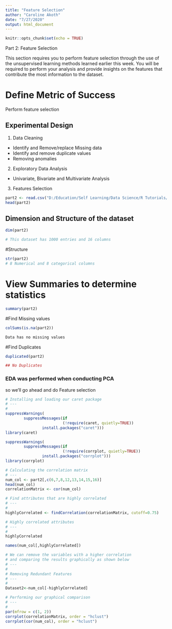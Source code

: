 ---
title: "Feature Selection"
author: "Caroline Akoth"
date: "7/27/2020"
output: html_document
---

```{r setup, include=FALSE}
knitr::opts_chunk$set(echo = TRUE)
```

Part 2: Feature Selection 

This section requires you to perform feature selection through the use of the unsupervised learning methods learned earlier this week. You will be required to perform your analysis and provide insights on the features that contribute the most information to the dataset.

# Define Metric of Success

Perform feature selection

## Experimental Design

1. Data Cleaning 
  - Identify and Remove/replace  Missing data
  - Identify and remove duplicate values
  - Removing anomalies
  
2.  Exploratory Data Analysis
  - Univariate, Bivariate and Multivariate Analysis
  
3. Features Selection

```{r data}
part2 <- read.csv("D:/Education/Self Learning/Data Science/R Tutorials/Week 15 Unsupervised/Supermarket_Dataset_1 - Sales Data.csv")
head(part2)
```

## Dimension and Structure of the dataset

```{r}
dim(part2)

# This dataset has 1000 entries and 16 columns

```

#Structure
```{r}
str(part2)
# 8 Numerical and 8 categorical columns
```
# View Summaries to determine statistics

```{r}
summary(part2)
```
#Find Missing values
```{r}
colSums(is.na(part2))

Data has no missing values

```
#Find Duplicates
```{r}
duplicated(part2)

## No Duplicates
```
### EDA was performed when conducting PCA

so we'll go ahead and do Feature selection

```{r}
# Installing and loading our caret package
# ---
# 
suppressWarnings(
        suppressMessages(if
                         (!require(caret, quietly=TRUE))
                install.packages("caret")))
library(caret)
```


```{r}
suppressWarnings(
        suppressMessages(if
                         (!require(corrplot, quietly=TRUE))
                install.packages("corrplot")))
library(corrplot)
```
```{r}
# Calculating the correlation matrix
# ---
num_col <- part2[,c(6,7,8,12,13,14,15,16)]
head(num_col)
correlationMatrix <- cor(num_col)

# Find attributes that are highly correlated
# ---
#
highlyCorrelated <- findCorrelation(correlationMatrix, cutoff=0.75)

# Highly correlated attributes
# ---
# 
highlyCorrelated

names(num_col[,highlyCorrelated])
```
```{r}
# We can remove the variables with a higher correlation 
# and comparing the results graphically as shown below
# ---
# 
# Removing Redundant Features 
# ---
# 
Dataset2<-num_col[-highlyCorrelated]

# Performing our graphical comparison
# ---
# 
par(mfrow = c(1, 2))
corrplot(correlationMatrix, order = "hclust")
corrplot(cor(num_col), order = "hclust")
```


